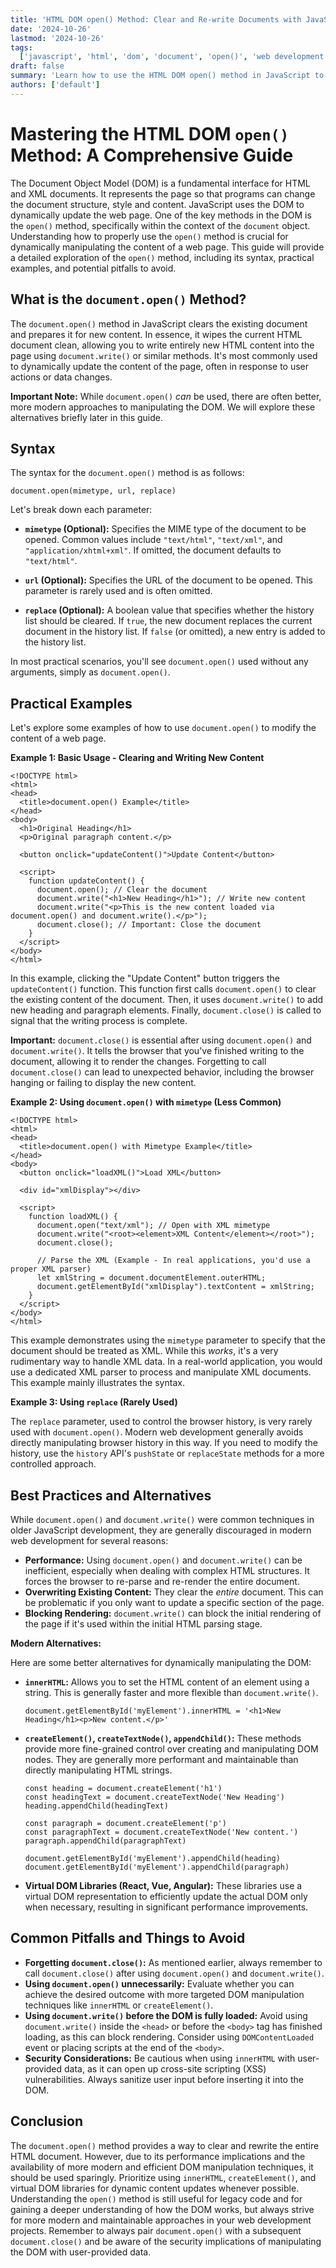 ```yaml
---
title: 'HTML DOM open() Method: Clear and Re-write Documents with JavaScript'
date: '2024-10-26'
lastmod: '2024-10-26'
tags:
  ['javascript', 'html', 'dom', 'document', 'open()', 'web development', 'front-end development']
draft: false
summary: 'Learn how to use the HTML DOM open() method in JavaScript to clear the current document and prepare it for new content.  This comprehensive guide covers syntax, examples, and best practices for dynamically manipulating web page content.'
authors: ['default']
---
```


# Mastering the HTML DOM `open()` Method: A Comprehensive Guide

The Document Object Model (DOM) is a fundamental interface for HTML and XML documents. It represents the page so that programs can change the document structure, style and content. JavaScript uses the DOM to dynamically update the web page. One of the key methods in the DOM is the `open()` method, specifically within the context of the `document` object. Understanding how to properly use the `open()` method is crucial for dynamically manipulating the content of a web page. This guide will provide a detailed exploration of the `open()` method, including its syntax, practical examples, and potential pitfalls to avoid.

## What is the `document.open()` Method?

The `document.open()` method in JavaScript clears the existing document and prepares it for new content. In essence, it wipes the current HTML document clean, allowing you to write entirely new HTML content into the page using `document.write()` or similar methods. It's most commonly used to dynamically update the content of the page, often in response to user actions or data changes.

**Important Note:** While `document.open()` _can_ be used, there are often better, more modern approaches to manipulating the DOM. We will explore these alternatives briefly later in this guide.

## Syntax

The syntax for the `document.open()` method is as follows:

```plaintext
document.open(mimetype, url, replace)
```

Let's break down each parameter:

- **`mimetype` (Optional):** Specifies the MIME type of the document to be opened. Common values include `"text/html"`, `"text/xml"`, and `"application/xhtml+xml"`. If omitted, the document defaults to `"text/html"`.

- **`url` (Optional):** Specifies the URL of the document to be opened. This parameter is rarely used and is often omitted.

- **`replace` (Optional):** A boolean value that specifies whether the history list should be cleared. If `true`, the new document replaces the current document in the history list. If `false` (or omitted), a new entry is added to the history list.

In most practical scenarios, you'll see `document.open()` used without any arguments, simply as `document.open()`.

## Practical Examples

Let's explore some examples of how to use `document.open()` to modify the content of a web page.

**Example 1: Basic Usage - Clearing and Writing New Content**

```plaintext
<!DOCTYPE html>
<html>
<head>
  <title>document.open() Example</title>
</head>
<body>
  <h1>Original Heading</h1>
  <p>Original paragraph content.</p>

  <button onclick="updateContent()">Update Content</button>

  <script>
    function updateContent() {
      document.open(); // Clear the document
      document.write("<h1>New Heading</h1>"); // Write new content
      document.write("<p>This is the new content loaded via document.open() and document.write().</p>");
      document.close(); // Important: Close the document
    }
  </script>
</body>
</html>
```

In this example, clicking the "Update Content" button triggers the `updateContent()` function. This function first calls `document.open()` to clear the existing content of the document. Then, it uses `document.write()` to add new heading and paragraph elements. Finally, `document.close()` is called to signal that the writing process is complete.

**Important:** `document.close()` is essential after using `document.open()` and `document.write()`. It tells the browser that you've finished writing to the document, allowing it to render the changes. Forgetting to call `document.close()` can lead to unexpected behavior, including the browser hanging or failing to display the new content.

**Example 2: Using `document.open()` with `mimetype` (Less Common)**

```plaintext
<!DOCTYPE html>
<html>
<head>
  <title>document.open() with Mimetype Example</title>
</head>
<body>
  <button onclick="loadXML()">Load XML</button>

  <div id="xmlDisplay"></div>

  <script>
    function loadXML() {
      document.open("text/xml"); // Open with XML mimetype
      document.write("<root><element>XML Content</element></root>");
      document.close();

      // Parse the XML (Example - In real applications, you'd use a proper XML parser)
      let xmlString = document.documentElement.outerHTML;
      document.getElementById("xmlDisplay").textContent = xmlString;
    }
  </script>
</body>
</html>
```

This example demonstrates using the `mimetype` parameter to specify that the document should be treated as XML. While this _works_, it's a very rudimentary way to handle XML data. In a real-world application, you would use a dedicated XML parser to process and manipulate XML documents. This example mainly illustrates the syntax.

**Example 3: Using `replace` (Rarely Used)**

The `replace` parameter, used to control the browser history, is very rarely used with `document.open()`. Modern web development generally avoids directly manipulating browser history in this way. If you need to modify the history, use the `history` API's `pushState` or `replaceState` methods for a more controlled approach.

## Best Practices and Alternatives

While `document.open()` and `document.write()` were common techniques in older JavaScript development, they are generally discouraged in modern web development for several reasons:

- **Performance:** Using `document.open()` and `document.write()` can be inefficient, especially when dealing with complex HTML structures. It forces the browser to re-parse and re-render the entire document.
- **Overwriting Existing Content:** They clear the _entire_ document. This can be problematic if you only want to update a specific section of the page.
- **Blocking Rendering:** `document.write()` can block the initial rendering of the page if it's used within the initial HTML parsing stage.

**Modern Alternatives:**

Here are some better alternatives for dynamically manipulating the DOM:

- **`innerHTML`:** Allows you to set the HTML content of an element using a string. This is generally faster and more flexible than `document.write()`.

  ```plaintext
  document.getElementById('myElement').innerHTML = '<h1>New Heading</h1><p>New content.</p>'
  ```

- **`createElement()`, `createTextNode()`, `appendChild()`:** These methods provide more fine-grained control over creating and manipulating DOM nodes. They are generally more performant and maintainable than directly manipulating HTML strings.

  ```plaintext
  const heading = document.createElement('h1')
  const headingText = document.createTextNode('New Heading')
  heading.appendChild(headingText)

  const paragraph = document.createElement('p')
  const paragraphText = document.createTextNode('New content.')
  paragraph.appendChild(paragraphText)

  document.getElementById('myElement').appendChild(heading)
  document.getElementById('myElement').appendChild(paragraph)
  ```

- **Virtual DOM Libraries (React, Vue, Angular):** These libraries use a virtual DOM representation to efficiently update the actual DOM only when necessary, resulting in significant performance improvements.

## Common Pitfalls and Things to Avoid

- **Forgetting `document.close()`:** As mentioned earlier, always remember to call `document.close()` after using `document.open()` and `document.write()`.
- **Using `document.open()` unnecessarily:** Evaluate whether you can achieve the desired outcome with more targeted DOM manipulation techniques like `innerHTML` or `createElement()`.
- **Using `document.write()` before the DOM is fully loaded:** Avoid using `document.write()` inside the `<head>` or before the `<body>` tag has finished loading, as this can block rendering. Consider using `DOMContentLoaded` event or placing scripts at the end of the `<body>`.
- **Security Considerations:** Be cautious when using `innerHTML` with user-provided data, as it can open up cross-site scripting (XSS) vulnerabilities. Always sanitize user input before inserting it into the DOM.

## Conclusion

The `document.open()` method provides a way to clear and rewrite the entire HTML document. However, due to its performance implications and the availability of more modern and efficient DOM manipulation techniques, it should be used sparingly. Prioritize using `innerHTML`, `createElement()`, and virtual DOM libraries for dynamic content updates whenever possible. Understanding the `open()` method is still useful for legacy code and for gaining a deeper understanding of how the DOM works, but always strive for more modern and maintainable approaches in your web development projects. Remember to always pair `document.open()` with a subsequent `document.close()` and be aware of the security implications of manipulating the DOM with user-provided data.
